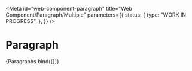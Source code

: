 <!-- @license CC0-1.0 -->


<Meta
  id="web-component-paragraph"
  title="Web Component/Paragraph/Multiple"
  parameters={{
    status: {
      type: "WORK IN PROGRESS",
    },
  }}
/>

# Paragraph

<Canvas>
  <Story name="Multiple" args={{ items: [{ ...exampleArgs, lead: true }, exampleArgs, exampleArgs] }}>
    {Paragraphs.bind({})}
  </Story>
</Canvas>

